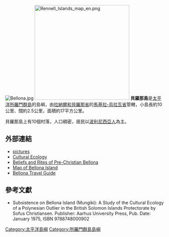 {{noteTA|G1=Country}}
[[Image:Bellona.jpg|thumb]]
[[File:Rennell_Islands_map_en.png|300px]]
'''貝羅那島'''是[[太平洋|太平洋]][[所羅門群島|所羅門群島]]的島嶼，由[[拉納爾和貝羅那省|拉納爾和貝羅那省]]的[[馬基拉-烏拉瓦省|馬基拉-烏拉瓦省]]管轄，小島長約10公里、闊約2.5公里，面積約17平方公里。

貝羅那島上有10個村落，人口稠密，居民以[[波利尼西亞人|波利尼西亞人]]為主。

==外部連結==
* [https://web.archive.org/web/20110629041512/http://members.shaw.ca/Southpacificphotos/bellona.htm pictures]
* [http://links.jstor.org/sici?sici=0002-7294(197806)2%3A80%3A2%3C451%3ASOBI(A%3E2.0.CO%3B2-H Cultural Ecology] {{Wayback|url=http://links.jstor.org/sici?sici=0002-7294(197806)2%3A80%3A2%3C451%3ASOBI(A%3E2.0.CO%3B2-H |date=20200530222229 }}
* [http://links.jstor.org/sici?sici=0002-7294(196802)2%3A70%3A1%3C150%3ATROBIA%3E2.0.CO%3B2-H Beliefs and Rites of Pre-Christian Bellona] {{Wayback|url=http://links.jstor.org/sici?sici=0002-7294(196802)2%3A70%3A1%3C150%3ATROBIA%3E2.0.CO%3B2-H |date=20200530222229 }}
* [https://web.archive.org/web/20081113181701/http://www.commerce.gov.sb/Gallery/RenBell_images/bellona%20web%20map.jpg Map of Bellona Island]
* [https://web.archive.org/web/20110716171705/http://www.travellerspoint.com/guide/Bellona/ Bellona Travel Guide]

==參考文獻==
*Subsistence on Bellona Island (Mungiki): A Study of the Cultural Ecology of a Polynesian Outlier in the British Solomon Islands Protectorate by Sofus Christiansen. Publisher: Aarhus University Press, Pub. Date: January 1975, ISBN 9788748000902

{{coord|11|18|S|159|48|E|region:SB_type:isle|display=title}}

[[Category:太平洋島嶼|Category:太平洋島嶼]]
[[Category:所羅門群島島嶼|Category:所羅門群島島嶼]]

{{Solomons-stub}}
